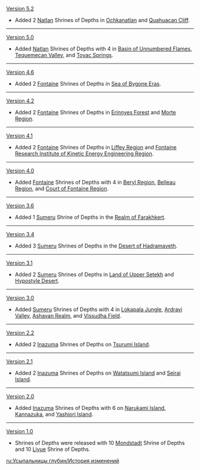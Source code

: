 {{Change History/Header}}
[[Version 5.2]]
* Added 2 [[Natlan]] Shrines of Depths in [[Ochkanatlan]] and [[Quahuacan Cliff]].
----
[[Version 5.0]]
* Added [[Natlan]] Shrines of Depths with 4 in [[Basin of Unnumbered Flames]], [[Tequemecan Valley]], and [[Toyac Springs]].
----
[[Version 4.6]]
*Added 2 [[Fontaine]] Shrines of Depths in [[Sea of Bygone Eras]].
----
[[Version 4.2]]
*Added 2 [[Fontaine]] Shrines of Depths in [[Erinnyes Forest]] and [[Morte Region]].
----
[[Version 4.1]]
*Added 2 [[Fontaine]] Shrines of Depths in [[Liffey Region]] and [[Fontaine Research Institute of Kinetic Energy Engineering Region]].
----
[[Version 4.0]]
*Added [[Fontaine]] Shrines of Depths with 4 in [[Beryl Region]], [[Belleau Region]], and [[Court of Fontaine Region]].
----
[[Version 3.6]]
*Added 1 [[Sumeru]] Shrine of Depths in the [[Realm of Farakhkert]].
----
[[Version 3.4]] 
*Added 3 [[Sumeru]] Shrines of Depths in the [[Desert of Hadramaveth]].
----
[[Version 3.1]]
*Added 2 [[Sumeru]] Shrines of Depths in [[Land of Upper Setekh]] and [[Hypostyle Desert]].
----
[[Version 3.0]]
*Added [[Sumeru]] Shrines of Depths with 4 in [[Lokapala Jungle]], [[Ardravi Valley]], [[Ashavan Realm]], and [[Vissudha Field]].
----
[[Version 2.2]]
*Added 2 [[Inazuma]] Shrines of Depths on [[Tsurumi Island]].
----
[[Version 2.1]]
*Added 2 [[Inazuma]] Shrines of Depths on [[Watatsumi Island]] and [[Seirai Island]].
----
[[Version 2.0]]
* Added [[Inazuma]] Shrines of Depths with 6 on [[Narukami Island]], [[Kannazuka]], and [[Yashiori Island]].
----
[[Version 1.0]]
*Shrines of Depths were released with 10 [[Mondstadt]] Shrine of Depths and 10 [[Liyue]] Shrine of Depths.
<noinclude>


[[ru:Усыпальницы глубин/История изменений]]
</noinclude>